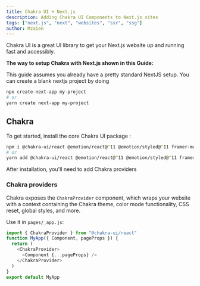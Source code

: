 ```yaml
---
title: Chakra UI + Next.js
description: Adding Chakra UI Components to Next.js sites
tags: ["next.js", "next", "websites", "ssr", "ssg"]
author: Mzaien
---
```


Chakra UI is a great UI library to get your Next.js website up and running fast
and accessibly.

**The way to setup Chakra with Next.js shown in this Guide:**

This guide assumes you already have a pretty standard NextJS setup. You can create a blank nextjs project by doing

```zsh
npx create-next-app my-project
# or
yarn create next-app my-project
```

## Chakra

To get started, install the core Chakra UI package :

```zsh
npm i @chakra-ui/react @emotion/react@^11 @emotion/styled@^11 framer-motion@^4
# or
yarn add @chakra-ui/react @emotion/react@^11 @emotion/styled@^11 framer-motion@^4
```

After installation, you'll need to add Chakra providers

### Chakra providers

Chakra exposes the `ChakraProvider` component, which wraps your website with a
context containing the Chakra theme, color mode functionality, CSS reset, global
styles, and more.

Use it in `pages/_app.js`:

```js live=false
import { ChakraProvider } from "@chakra-ui/react"
function MyApp({ Component, pageProps }) {
  return (
    <ChakraProvider>
      <Component {...pageProps} />
    </ChakraProvider>
  )
}
export default MyApp
```

